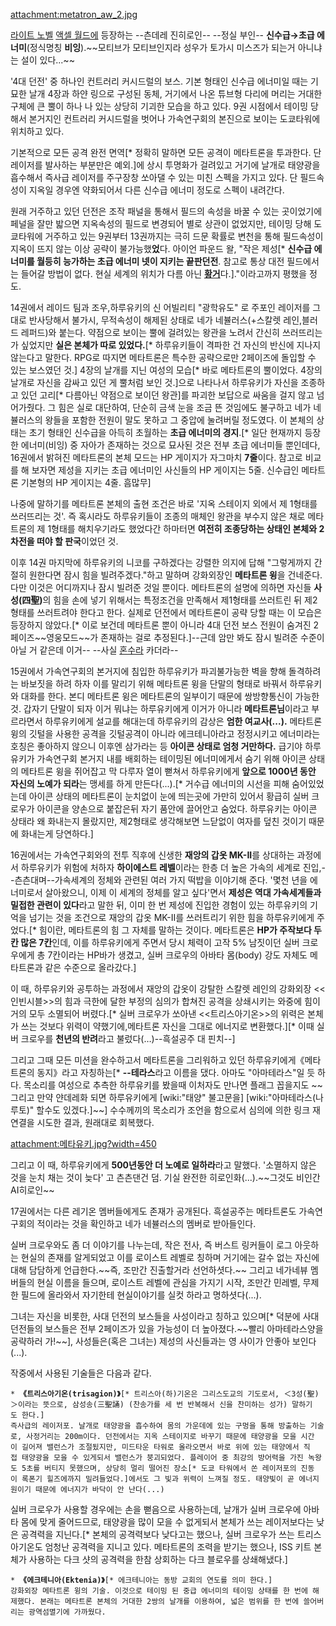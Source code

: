 attachment:metatron_aw_2.jpg

[[라이트 노벨]] [[액셀 월드]]에 등장하는 --츤데레 진히로인-- --정실 부인-- '''신수급→초급 에너미'''(정식명칭 '''비잉''').~~모티브가 모티브인지라 성우가 토가시 미스즈가 되는거 아니냐는 설이 있다...~~

'4대 던전' 중 하나인 컨트러리 커시드럴의 보스. 기본 형태인 신수급 에너미일 때는 기묘한 날개 4장과 하얀 링으로 구성된 동체, 거기에서 나온 튜브형 다리에 머리는 거대한 구체에 큰 뿔이 하나 나 있는 상당히 기괴한 모습을 하고 있다. 9권 시점에서 테이밍 당해서 본거지인 컨트러리 커시드럴을 벗어나 가속연구회의 본진으로 보이는 도쿄타워에 위치하고 있다.

기본적으로 모든 공격 완전 면역[* 정확히 말하면 모든 공격이 메타트론을 투과한다. 단 레이저를 발사하는 부분만은 예외.]에 상시 투명화가 걸려있고 거기에 날개로 태양광을 흡수해서 즉사급 레이저를 주구장창 쏘아댈 수 있는 미친 스펙을 가지고 있다. 단 필드속성이 지옥일 경우엔 약화되어서 다른 신수급 에너미 정도로 스펙이 내려간다.

원래 거주하고 있던 던전은 조작 패널을 통해서 필드의 속성을 바꿀 수 있는 곳이었기에 페널을 잘만 밟으면 지옥속성의 필드로 변경되어 별로 상관이 없었지만, 테이밍 당해 도쿄타워에 거주하고 있는 9권부터 13권까지는 극히 드문 확률로 변천을 통해 필드속성이 지옥이 뜨지 않는 이상 공략이 불가능했'''었'''다. 아이언 파운드 왈, "작은 제성[* '''신수급 에너미를 월등히 능가하는 초급 에너미 넷이 지키는 끝판던전'''. 참고로 통상 대전 필드에서는 들어갈 방법이 없다. 현실 세계의 위치가 다름 아닌 '''[[황거]]'''다.]."이라고까지 평했을 정도.

14권에서 레이드 팀과 조우,하루유키의 신 어빌리티 "광학유도" 로 주포인 레이저를 그대로 반사당해서 불가시, 무적속성이 해제된 상태로 네가 네뷸러스(+스칼렛 레인,블러드 레퍼드)와 붙는다. 약점으로 보이는 뿔에 걸려있는 왕관을 노려서 간신히 쓰러뜨리는가 싶었지만 '''실은 본체가 따로 있었다.'''[* 하루유키들이 격파한 건 자신의 반신에 지나지 않는다고 말한다. RPG로 따지면 메타트론은 특수한 공략으로만 2페이즈에 돌입할 수 있는 보스였던 것.] 4장의 날개를 지닌 여성의 모습[* 바로 메타트론의 뿔이었다. 4장의 날개로 자신을 감싸고 있던 게 뿔처럼 보인 것.]으로 나타나서 하루유키가 자신을 조종하고 있던 고리[* 다름아닌 약점으로 보이던 왕관]를 파괴한 보답으로 싸움을 걸지 않고 넘어가줬다. 그 힘은 실로 대단하여, 단순히 금색 눈을 조금 뜬 것임에도 불구하고 네가 네뷸러스의 왕들을 포함한 전원이 말도 못하고 그 중압에 눌려버릴 정도였다. 이 본체의 상태는 초기 형태인 신수급을 아득히 초월하는 '''초급 에너미의 경지'''.[* 일단 현재까지 등장한 에너미(비잉) 중 자아가 존재하는 것으로 묘사된 것은 전부 초급 에너미들 뿐인데다, 16권에서 밝혀진 메타트론의 본체 모드는 HP 게이지가 자그마치 '''7줄'''이다. 참고로 비교를 해 보자면 제성을 지키는 초급 에너미인 사신들의 HP 게이지는 5줄. 신수급인 메타트론 기본형의 HP 게이지는 4줄. 흠많무]

나중에 말하기를 메타트론 본체의 출현 조건은 바로 '지옥 스테이지 외에서 제 1형태를 쓰러뜨리는 것'. 즉 혹시라도 하루유키들이 조종의 매체인 왕관을 부수지 않은 채로 메타트론의 제 1형태를 해치우기라도 했었다간 하마터면 '''여전히 조종당하는 상태인 본체와 2차전을 떠야 할 판국'''이었던 것.

이후 14권 마지막에 하루유키의 니코를 구하겠다는 강렬한 의지에 답해 "그렇게까지 간절히 원한다면 잠시 힘을 빌려주겠다."하고 말하며 강화외장인 '''메타트론 윙'''을 건네준다. 다만 이것은 어디까지나 잠시 빌려준 것일 뿐이다. 메타트론의 설명에 의하면 자신들 '''사성(四聖)'''의 힘을 손에 넣기 위해서는 특정조건을 만족해서 제1형태를 쓰러트린 뒤 제2형태를 쓰러트려야 한다고 한다. 실제로 던전에서 메타트론이 공략 당할 때는 이 모습은 등장하지 않았다.[* 이로 보건데 메타트론 뿐이 아니라 4대 던전 보스 전원이 숨겨진 2페이즈~~영웅모드~~가 존재하는 걸로 추정된다.]--근데 암만 봐도 잠시 빌려준 수준이 아닐 거 같은데 이거-- --사실 [[혼수]]라 카더라--

15권에서 가속연구회의 본거지에 침입한 하루유키가 파괴불가능한 벽을 향해 돌격하려는 바보짓을 하려 하자 이를 말리기 위해 메타트론 윙을 단말의 형태로 바꿔서 하루유키와 대화를 한다. 본디 메타트론 윙은 메타트론의 일부이기 때문에 쌍방향통신이 가능한 것. 갑자기 단말이 되자 이거 뭐냐는 하루유키에게 이거가 아니라 '''메타트론님'''이라고 부르라면서 하루유키에게 설교를 해대는데 하루유키의 감상은 '''엄한 여교사(...).''' 메타트론 윙의 깃털을 사용한 공격을 깃털공격이 아니라 에크테니아라고 정정시키고 에너미라는 호칭은 좋아하지 않으니 이후엔 삼가라는 등 '''아이콘 상태로 엄청 거만하다.''' 급기야 하루유키가 가속연구회 본거지 내를 배회하는 테이밍된 에너미에게서 숨기 위해 아이콘 상태의 메타트론 윙을 쥐어잡고 막 다루자 열이 뻗쳐서 하루유키에게 '''앞으로 1000년 동안 자신의 노예가 되라'''는 맹세를 하게 만든다(...).[* 거수급 에너미의 시선을 피해 숨어있었는데 아이콘 상태의 메타트론이 눈치없이 눈에 띄는곳에 가만히 있어서 황급히 실버 크로우가 아이콘을 양손으로 붙잡은뒤 자기 품안에 끌어안고 숨었다. 하루유키는 아이콘 상태라 왜 화내는지 몰랐지만, 제2형태로 생각해보면 느닫없이 여자를 덮친 것이기 때문에 화내는게 당연하다.]

16권에서는 가속연구회와의 전투 직후에 신생한 '''재앙의 갑옷 MK-II'''를 상대하는 과정에서 하루유키가 위험에 처하자 '''하이에스트 레벨'''이라는 한층 더 높은 가속의 세계로 진입,--츤츤대며--가속세계의 정체와 관련된 여러 가지 떡밥을 이야기해 준다. '몇천 년을 에너미로서 살아왔으니, 이제 이 세계의 정체를 알고 싶다'면서 '''제성은 역대 가속세계들과 밀접한 관련이 있다'''라고 말한 뒤, 이미 한 번 제성에 진입한 경험이 있는 하루유키의 기억을 넘기는 것을 조건으로 재앙의 갑옷 MK-II를 쓰러트리기 위한 힘을 하루유키에게 주었다.[* 힘이란, 메타트론의 힘 그 자체를 말하는 것이다. 메타트론은 '''HP가 주작보다 두 칸 많은 7칸'''인데, 이를 하루유키에게 주면서 당시 체력이 고작 5% 남짓이던 실버 크로우에게 총 7칸이라는 HP바가 생겼고, 실버 크로우의 아바타 몸(body) 강도 자체도 메타트론과 같은 수준으로 올라갔다.]

이 때, 하루유키와 공투하는 과정에서 재앙의 갑옷이 강탈한 스칼렛 레인의 강화외장 <<인빈시블>>의 힘과 극한에 달한 부정의 심의가 합쳐진 공격을 상쇄시키는 와중에 힘이 거의 모두 소멸되어 버렸다.[* 실버 크로우가 쏘아낸 <<트리스아기온>>의 위력은 본체가 쓰는 것보다 위력이 약했기에,메타트론 자신을 그대로 에너지로 변환했다.][* 이때 실버 크로우를 '''천년의 반려'''라고 불렀다(…)--흑설공주 대 핀치--]

그리고 그때 모든 미션을 완수하고서 메타트론을 그리워하고 있던 하루유키에게《메타트론의 동지》라고 자칭하는[* '''--테라스'''라고 이름을 댔다. 아마도 "아마테라스"일 듯 하다. 목소리를 여성으로 추측한 하루유키를 봤을때 이처자도 만나면 플래그 꼽을지도 ~~그리고 만약 얀데레화 되면 하루유키에게 [wiki:"태양" 불고문을] [wiki:"아마테라스(나루토)" 할수도 있겠다.]~~] 수수께끼의 목소리가 조언을 함으로서 심의에 의한 링크 재연결을 시도한 결과, 원래대로 회복했다. 

attachment:메타유키.jpg?width=450

그리고 이 때, 하루유키에게 '''500년동안 더 노예로 일하라'''라고 말했다.  '소멸하지 않은 것을 눈치 채는 것이 늦다' 고 츤츤댄건 덤. 기실 완전한 히로인화(...).~~그것도 비인간 AI히로인~~

17권에서는 다른 레기온 멤버들에게도 존재가 공개된다. 흑설공주는 메타트론도 가속연구회의 적이라는 것을 확인하고 네가 네뷸러스의 멤버로 받아들인다. 

실버 크로우와도 좀 더 이야기를 나누는데, 작은 전사, 즉 버스트 링커들이 로그 아웃하는 현실의 존재를 알게되었고 이를 로이스트 레벨로 칭하며 거기에는 갈수 없는 자신에 대해 담담하게 언급한다.~~즉, 조만간 진출할거라 선언하셧다.~~ 그리고 네가네뷰 멤버들의 현실 이름을 들으며, 로이스트 레벨에 관심을 가지기 시작, 조만간 민레벨, 무제한 필드에 올라와서 자기한테 현실이야기를 실컷 하라고 명하셧다(...).

그녀는 자신을 비롯한, 사대 던전의 보스들을 사성이라고 칭하고 있으며[* 덕분에 사대던전들의 보스들은 전부 2페이즈가 있을 가능성이 더 높아졌다.~~빨리 아마테라스양을 공략하러 가!~~], 사성들은(혹은 그녀는) 제성의 사신들과는 영 사이가 안좋아 보인다(...).

작중에서 사용된 기술들은 다음과 같다.
 * '''《트리스아기온(trisagion)》'''[* 트리스아(하)기온은 그리스도교의 기도로서, ＜3성(聖)＞이라는 뜻으로, 삼성송(三聖誦) (찬송가를 세 번 반복해서 신을 찬미하는 성가) 말하기도 한다.]
 즉사급의 레이저포. 날개로 태양광을 흡수하여 몸의 가운데에 있는 구멍을 통해 방출하는 기술로, 사정거리는 200m이다. 던전에서는 지옥 스테이지로 바꾸기 때문에 태양광을 모을 시간이 길어져 밸런스가 조절됬지만, 미드타운 타워로 올라오면서 바로 위에 있는 태양에서 직접 태양광을 모을 수 있게되서 밸런스가 붕괴되었다. 플레이어 중 최강의 방어력을 가진 녹왕도 5초를 버티지 못했으며, 상당히 멀리 떨어진 장소[* 도쿄 타워에서 쏜 레이저포의 진동이 록폰기 힐즈에까지 밀려들었다.]에서도 그 빛과 위력이 느껴질 정도. 태양빛이 곧 에너지원이기 때문에 에너지가 바닥이 안 난다(...)
실버 크로우가 사용할 경우에는 손을 뻗음으로 사용하는데, 날개가 실버 크로우에 아바타 몸에 맞게 줄어드므로, 태양광을 많이 모을 수 없게되서 본체가 쓰는 레이저보다는 낮은 공격력을 지닌다.[* 본체의 공격력보다 낮다고는 했으나, 실버 크로우가 쓰는 트리스아기온도 엄청난 공격력을 지니고 있다. 메타트론의 조력을 받기는 했으나, ISS 키트 본체가 사용하는 다크 샷의 공격력을 한참 상회하는 다크 블로우를 상쇄해냈다.]
 * '''《에크테니아(Ektenia)》'''[* 에크테니아는 동방 교회의 연도를 의미 한다.]
 강화외장 메타트론 윙의 기술. 이것으로 테이밍 된 중급 에너미의 테이밍 상태를 한 번에 해제했다. 본래는 메타트론 본체의 거대한 2쌍의 날개를 이용하여, 넓은 범위를 한 번에 쓸어버리는 광역섬멸기에 가까웠다.
